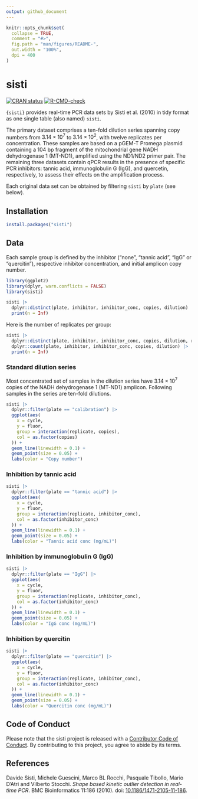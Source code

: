 ```yaml
---
output: github_document
---
```


<!-- README.md is generated from README.Rmd. Please edit that file -->

```r
knitr::opts_chunk$set(
  collapse = TRUE,
  comment = "#>",
  fig.path = "man/figures/README-",
  out.width = "100%",
  dpi = 400
)
```

# sisti

<!-- badges: start -->
[![CRAN status](https://www.r-pkg.org/badges/version/sisti)](https://CRAN.R-project.org/package=sisti)
[![R-CMD-check](https://github.com/ramiromagno/sisti/actions/workflows/R-CMD-check.yaml/badge.svg)](https://github.com/ramiromagno/sisti/actions/workflows/R-CMD-check.yaml)
<!-- badges: end -->

`{sisti}` provides real-time PCR data sets by Sisti et al. (2010) in tidy
format as one single table (also named) `sisti`.

The primary dataset comprises a ten-fold dilution series spanning copy numbers
from $3.14 \times 10^7$ to $3.14 \times 10^2$, with twelve replicates per
concentration. These samples are based on a pGEM-T Promega plasmid containing a
104 bp fragment of the mitochondrial gene NADH dehydrogenase 1 (MT-ND1),
amplified using the ND1/ND2 primer pair. The remaining three datasets contain
qPCR results in the presence of specific PCR inhibitors: tannic acid,
immunoglobulin G (IgG), and quercetin, respectively, to assess their effects on
the amplification process.

Each original data set can be obtained by filtering `sisti` by `plate` (see
below).

## Installation

``` r
install.packages("sisti")
```

## Data

Each sample group is defined by the inhibitor ("none", "tannic acid", "IgG" or
"quercitin"), respective inhibitor concentration, and initial amplicon copy
number.

```r
library(ggplot2)
library(dplyr, warn.conflicts = FALSE)
library(sisti)

sisti |>
  dplyr::distinct(plate, inhibitor, inhibitor_conc, copies, dilution) |>
  print(n = Inf)
```

Here is the number of replicates per group:

```r
sisti |>
  dplyr::distinct(plate, inhibitor, inhibitor_conc, copies, dilution, replicate) |>
  dplyr::count(plate, inhibitor, inhibitor_conc, copies, dilution) |>
  print(n = Inf)
```


### Standard dilution series

Most concentrated set of samples in the dilution series have $3.14 \times 10^7$
copies of the NADH dehydrogenase 1 (MT-ND1) amplicon. Following samples in
the series are ten-fold dilutions.

```r
sisti |>
  dplyr::filter(plate == "calibration") |>
  ggplot(aes(
    x = cycle,
    y = fluor,
    group = interaction(replicate, copies),
    col = as.factor(copies)
  )) +
  geom_line(linewidth = 0.1) +
  geom_point(size = 0.05) +
  labs(color = "Copy number")
```

### Inhibition by tannic acid

```r
sisti |>
  dplyr::filter(plate == "tannic acid") |>
  ggplot(aes(
    x = cycle,
    y = fluor,
    group = interaction(replicate, inhibitor_conc),
    col = as.factor(inhibitor_conc)
  )) +
  geom_line(linewidth = 0.1) +
  geom_point(size = 0.05) +
  labs(color = "Tannic acid conc (mg/mL)")
```

### Inhibition by immunoglobulin G (IgG)

```r
sisti |>
  dplyr::filter(plate == "IgG") |>
  ggplot(aes(
    x = cycle,
    y = fluor,
    group = interaction(replicate, inhibitor_conc),
    col = as.factor(inhibitor_conc)
  )) +
  geom_line(linewidth = 0.1) +
  geom_point(size = 0.05) +
  labs(color = "IgG conc (mg/mL)")
```

### Inhibition by quercitin

```r
sisti |>
  dplyr::filter(plate == "quercitin") |>
  ggplot(aes(
    x = cycle,
    y = fluor,
    group = interaction(replicate, inhibitor_conc),
    col = as.factor(inhibitor_conc)
  )) +
  geom_line(linewidth = 0.1) +
  geom_point(size = 0.05) +
  labs(color = "Quercitin conc (mg/mL)")
```

## Code of Conduct
  
Please note that the sisti project is released with a [Contributor Code of
Conduct](https://rmagno.eu/sisti/CODE_OF_CONDUCT.html). By contributing to this
project, you agree to abide by its terms.

## References

Davide Sisti, Michele Guescini, Marco BL Rocchi, Pasquale Tibollo, Mario D'Atri
and Vilberto Stocchi. _Shape based kinetic outlier detection in real-time PCR_.
BMC Bioinformatics 11:186 (2010). doi:
[10.1186/1471-2105-11-186](https://doi.org/10.1186/1471-2105-11-186).
